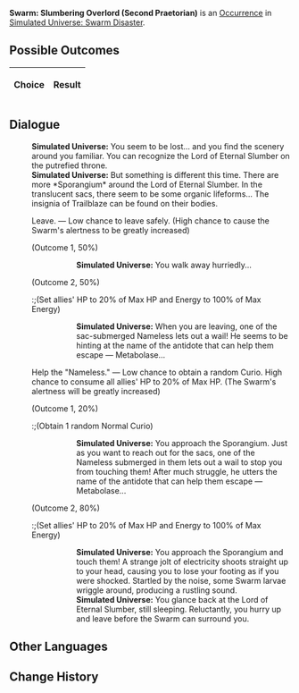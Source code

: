 {{Simulated Universe Event Infobox
|title         = Swarm: Slumbering Overlord (Second Praetorian)
|image         = Random Event 4.png
|type          =
|domains_su    = 
|domains_ext   = 
|domains_swarm = Swarm
|domains_gng   = 
|requirements  =
|prev          = {{tx}}
|next          = {{tx}}
|indexRewards  =
|characters    = 
}}
'''Swarm: Slumbering Overlord (Second Praetorian)''' is an [[Simulated Universe/Occurrence|Occurrence]] in [[Simulated Universe: Swarm Disaster]].

==Possible Outcomes==
{| class="article-table"
!Choice
!Result

|}

<!--
==Gameplay Notes==

-->
==Dialogue==
{{Dialogue Start}}
:'''Simulated Universe:''' You seem to be lost... and you find the scenery around you familiar. You can recognize the Lord of Eternal Slumber on the putrefied throne.
:'''Simulated Universe:''' But something is different this time. There are more *Sporangium* around the Lord of Eternal Slumber. In the translucent sacs, there seem to be some organic lifeforms... The insignia of Trailblaze can be found on their bodies.
:{{DIcon|Star}} Leave. &mdash; Low chance to leave safely. (High chance to cause the Swarm's alertness to be greatly increased)
:;(Outcome 1, 50%)
:::'''Simulated Universe:''' You walk away hurriedly...
:;(Outcome 2, 50%)
::;(Set allies' HP to 20% of Max HP and Energy to 100% of Max Energy)
:::'''Simulated Universe:''' When you are leaving, one of the sac-submerged Nameless lets out a wail! He seems to be hinting at the name of the antidote that can help them escape &mdash; Metabolase...
:{{DIcon|Star}} Help the "Nameless." &mdash; Low chance to obtain a random Curio. High chance to consume all allies' HP to 20% of Max HP. (The Swarm's alertness will be greatly increased)
:;(Outcome 1, 20%)
::;(Obtain 1 random Normal Curio)
:::'''Simulated Universe:''' You approach the Sporangium. Just as you want to reach out for the sacs, one of the Nameless submerged in them lets out a wail to stop you from touching them! After much struggle, he utters the name of the antidote that can help them escape &mdash; Metabolase...
:;(Outcome 2, 80%)
::;(Set allies' HP to 20% of Max HP and Energy to 100% of Max Energy)
:::'''Simulated Universe:''' You approach the Sporangium and touch them! A strange jolt of electricity shoots straight up to your head, causing you to lose your footing as if you were shocked. Startled by the noise, some Swarm larvae wriggle around, producing a rustling sound.
:::'''Simulated Universe:''' You glance back at the Lord of Eternal Slumber, still sleeping. Reluctantly, you hurry up and leave before the Swarm can surround you.
{{Dialogue End}}

==Other Languages==
{{Other Languages
|en   = Swarm: Slumbering Overlord (Second Praetorian)
|zhs  = 虫潮•沉睡领主（二级卫戍）
|zht  = 蟲潮•沉睡領主（二級衛戍）
|ja   = {{Rubi|虫|むし}}の{{Rubi|潮|しお}}・{{Rubi|深眠|しんみん}}の{{Rubi|領主|りょうしゅ}}（{{Rubi|二級守備|にきゅうしゅび}}）
|ko   = 곤충 파도•깊이 잠든 영주(2급 경비)
|es   = Enjambre: Cacique dormido (segundo pretoriano)
|fr   = Le seigneur assoupi de l'Essaim (deuxième prétorien)
|ru   = Жужжание: Повелитель сна (гарнизон ур. 2)
|th   = คลื่นแมลง: ท่านผู้หลับใหล (กองกำลังระดับ 2)
|vi   = Côn Trùng - Lãnh Chúa Ngủ Say (Cảnh Vệ Cấp 2)
|de   = Der Schwarm: Schlafender Herrscher (Garnisonsstufe 2)
|id   = Swarm: Raja yang Tertidur (Garnisun Tingkat 2)
|pt   = Enxame: Soberano Adormecido (Segundo Pretoriano)
}}

==Change History==
{{Change History|1.3}}
